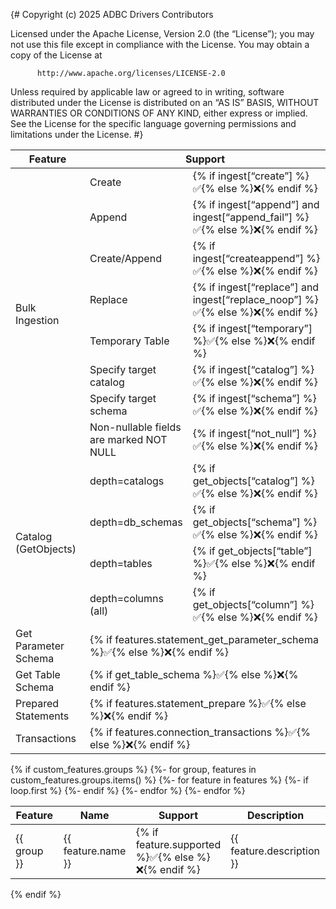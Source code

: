 {#
  Copyright (c) 2025 ADBC Drivers Contributors

  Licensed under the Apache License, Version 2.0 (the "License");
  you may not use this file except in compliance with the License.
  You may obtain a copy of the License at

          http://www.apache.org/licenses/LICENSE-2.0

  Unless required by applicable law or agreed to in writing, software
  distributed under the License is distributed on an "AS IS" BASIS,
  WITHOUT WARRANTIES OR CONDITIONS OF ANY KIND, either express or implied.
  See the License for the specific language governing permissions and
  limitations under the License.
#}
<table class="docutils data align-default" style="width: 100%">
  <colgroup>
    <col span="1" style="width: 25%;">
    <col span="1" style="width: 25%;">
    <col span="1" style="width: 50%;">
  </colgroup>
  <thead>
    <tr>
      <th>Feature</th>
      <th colspan="2">Support</th>
    </tr>
  </thead>
  <tbody>
    <tr>
      <td rowspan="8">Bulk Ingestion</td>
      <td>Create</td>
      <td>{% if ingest["create"] %}✅{% else %}❌{% endif %}</td>
    </tr>
    <tr>
      <td>Append</td>
      <td>{% if ingest["append"] and ingest["append_fail"] %}✅{% else %}❌{% endif %}</td>
    </tr>
    <tr>
      <td>Create/Append</td>
      <td>{% if ingest["createappend"] %}✅{% else %}❌{% endif %}</td>
    </tr>
    <tr>
      <td>Replace</td>
      <td>{% if ingest["replace"] and ingest["replace_noop"] %}✅{% else %}❌{% endif %}</td>
    </tr>
    <tr>
      <td>Temporary Table</td>
      <td>{% if ingest["temporary"] %}✅{% else %}❌{% endif %}</td>
    </tr>
    <tr>
      <td>Specify target catalog</td>
      <td>{% if ingest["catalog"] %}✅{% else %}❌{% endif %}</td>
    </tr>
    <tr>
      <td>Specify target schema</td>
      <td>{% if ingest["schema"] %}✅{% else %}❌{% endif %}</td>
    </tr>
    <tr>
      <td>Non-nullable fields are marked NOT NULL</td>
      <td>{% if ingest["not_null"] %}✅{% else %}❌{% endif %}</td>
    </tr>
    <tr>
      <td rowspan="4">Catalog (GetObjects)</td>
      <td>depth=catalogs</td>
      <td>{% if get_objects["catalog"] %}✅{% else %}❌{% endif %}</td>
    </tr>
    <tr>
      <td>depth=db_schemas</td>
      <td>{% if get_objects["schema"] %}✅{% else %}❌{% endif %}</td>
    </tr>
    <tr>
      <td>depth=tables</td>
      <td>{% if get_objects["table"] %}✅{% else %}❌{% endif %}</td>
    </tr>
    <tr>
      <td>depth=columns (all)</td>
      <td>{% if get_objects["column"] %}✅{% else %}❌{% endif %}</td>
    </tr>
    <tr>
      <td>Get Parameter Schema</td>
      <td colspan="2">{% if features.statement_get_parameter_schema %}✅{% else %}❌{% endif %}</td>
    </tr>
    <tr>
      <td>Get Table Schema</td>
      <td colspan="2">{% if get_table_schema %}✅{% else %}❌{% endif %}</td>
    </tr>
    <tr>
      <td>Prepared Statements</td>
      <td colspan="2">{% if features.statement_prepare %}✅{% else %}❌{% endif %}</td>
    </tr>
    <tr>
      <td>Transactions</td>
      <td colspan="2">{% if features.connection_transactions %}✅{% else %}❌{% endif %}</td>
    </tr>
  </tbody>
</table>

{% if custom_features.groups %}
<table class="docutils data align-default" style="width: 100%">
  <colgroup>
    <col span="1" style="width: 25%;">
    <col span="1" style="width: 25%;">
    <col span="1" style="width: 10%;">
    <col span="1" style="width: 40%;">
  </colgroup>
  <thead>
    <tr>
      <th>Feature</th>
      <th>Name</th>
      <th>Support</th>
      <th>Description</th>
    </tr>
  </thead>
  <tbody>
    {%- for group, features in custom_features.groups.items() %}
    {%- for feature in features %}
    <tr>
    {%- if loop.first %}
      <td rowspan="{{ features|length }}">{{ group }}</td>
    {%- endif %}
      <td>{{ feature.name }}</td>
      <td>{% if feature.supported %}✅{% else %}❌{% endif %}</td>
      <td>{{ feature.description }}</td>
    </tr>
    {%- endfor %}
    {%- endfor %}
  </tbody>
</table>
{% endif %}
